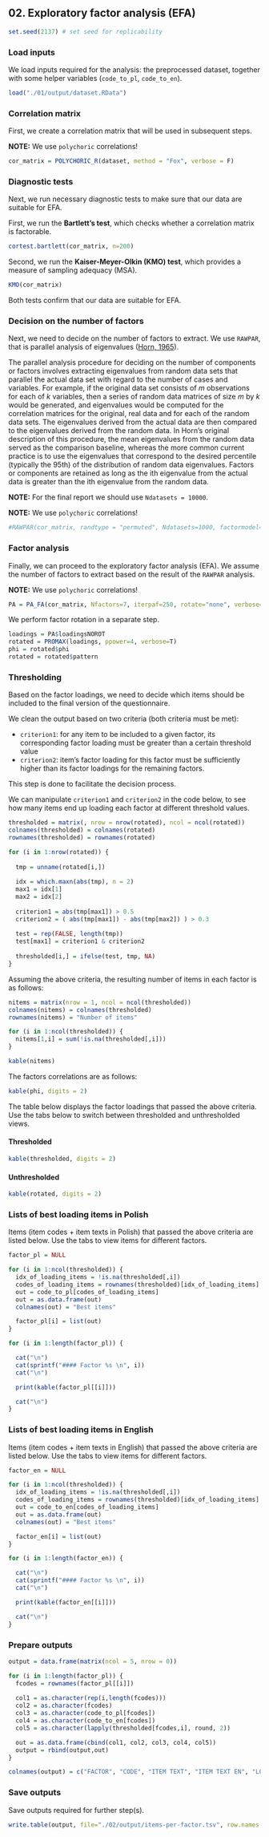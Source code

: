 ## 02. Exploratory factor analysis (EFA)

```r
set.seed(2137) # set seed for replicability
```

### Load inputs

We load inputs required for the analysis: the preprocessed dataset, together with some helper variables (`code_to_pl`, `code_to_en`).

``` r
load("./01/output/dataset.RData")
```

### Correlation matrix

First, we create a correlation matrix that will be used in subsequent steps.

**NOTE:** We use `polychoric` correlations!

``` r
cor_matrix = POLYCHORIC_R(dataset, method = "Fox", verbose = F)
```

### Diagnostic tests

Next, we run necessary diagnostic tests to make sure that our data are suitable for EFA.

First, we run the **Bartlett's test**, which checks whether a correlation matrix is factorable.

``` r
cortest.bartlett(cor_matrix, n=200)
```

Second, we run the **Kaiser-Meyer-Olkin (KMO) test**, which provides a measure of sampling adequacy (MSA).

``` r
KMO(cor_matrix)
```

Both tests confirm that our data are suitable for EFA.

### Decision on the number of factors

Next, we need to decide on the number of factors to extract. We use `RAWPAR`, that is parallel analysis of eigenvalues ([Horn, 1965](https://link.springer.com/article/10.1007/BF02289447)).

The parallel analysis procedure for deciding on the number of components or factors involves extracting eigenvalues from random data sets that parallel the actual data set with regard to the number of cases and variables. For example, if the original data set consists of _m_ observations for each of _k_ variables, then a series of random data matrices of size _m_ by _k_ would be generated, and eigenvalues would be computed for the correlation matrices for the original, real data and for each of the random data sets. The eigenvalues derived from the actual data are then compared to the eigenvalues derived from the random data.  In Horn's original description of this procedure, the mean eigenvalues from the random data served as the comparison baseline, whereas the more common current practice is to use the eigenvalues that correspond to the desired percentile (typically the 95th) of the distribution of random data eigenvalues. Factors or components are retained as long as the ith eigenvalue from the actual data is greater than the ith eigenvalue from the random data.

**NOTE:** For the final report we should use `Ndatasets = 10000`.

**NOTE:** We use `polychoric` correlations!

``` r
#RAWPAR(cor_matrix, randtype = "permuted", Ndatasets=1000, factormodel="PCA", percentile=95, corkindRAND="polychoric", verbose=T, Ncases=nrow(dataset))
```

### Factor analysis

Finally, we can proceed to the exploratory factor analysis (EFA). We assume the number of factors to extract based on the result of the `RAWPAR` analysis.

**NOTE:** We use `polychoric` correlations!

``` r
PA = PA_FA(cor_matrix, Nfactors=7, iterpaf=250, rotate="none", verbose=T, Ncases=nrow(dataset))
```

We perform factor rotation in a separate step.

``` r
loadings = PA$loadingsNOROT
rotated = PROMAX(loadings, ppower=4, verbose=T)
phi = rotated$phi
rotated = rotated$pattern
```

### Thresholding {.tabset}

Based on the factor loadings, we need to decide which items should be included to the final version of the questionnaire.

We clean the output based on two criteria (both criteria must be met):

* `criterion1`: for any item to be included to a given factor, its corresponding factor loading must be greater than a certain threshold value
* `criterion2`: item's factor loading for this factor must be sufficiently higher than its factor loadings for the remaining factors.

This step is done to facilitate the decision process.

We can manipulate `criterion1` and `criterion2` in the code below, to see how many items end up loading each factor at different threshold values.

``` r
thresholded = matrix(, nrow = nrow(rotated), ncol = ncol(rotated))
colnames(thresholded) = colnames(rotated)
rownames(thresholded) = rownames(rotated)

for (i in 1:nrow(rotated)) {
  
  tmp = unname(rotated[i,])
  
  idx = which.maxn(abs(tmp), n = 2)
  max1 = idx[1]
  max2 = idx[2]
  
  criterion1 = abs(tmp[max1]) > 0.5
  criterion2 = ( abs(tmp[max1]) - abs(tmp[max2]) ) > 0.3
  
  test = rep(FALSE, length(tmp))
  test[max1] = criterion1 & criterion2
  
  thresholded[i,] = ifelse(test, tmp, NA)
}
```

Assuming the above criteria, the resulting number of items in each factor is as follows:

```r
nitems = matrix(nrow = 1, ncol = ncol(thresholded))
colnames(nitems) = colnames(thresholded)
rownames(nitems) = "Number of items"

for (i in 1:ncol(thresholded)) {
  nitems[1,i] = sum(!is.na(thresholded[,i]))
}

kable(nitems)
```

The factors correlations are as follows:

```r
kable(phi, digits = 2)
```

The table below displays the factor loadings that passed the above criteria. Use the tabs below to switch between thresholded and unthresholded views.

#### Thresholded

``` r
kable(thresholded, digits = 2)
```

#### Unthresholded

``` r
kable(rotated, digits = 2)
```

### Lists of best loading items in Polish {.tabset}

Items (item codes + item texts in Polish) that passed the above criteria are listed below. Use the tabs to view items for different factors.

``` r
factor_pl = NULL

for (i in 1:ncol(thresholded)) {
  idx_of_loading_items = !is.na(thresholded[,i])
  codes_of_loading_items = rownames(thresholded)[idx_of_loading_items]
  out = code_to_pl[codes_of_loading_items]
  out = as.data.frame(out)
  colnames(out) = "Best items"

  factor_pl[i] = list(out)
}
```

``` r
for (i in 1:length(factor_pl)) {

  cat("\n")
  cat(sprintf("#### Factor %s \n", i))
  cat("\n")

  print(kable(factor_pl[[i]]))

  cat("\n")
}
```

### Lists of best loading items in English {.tabset}

Items (item codes + item texts in English) that passed the above criteria are listed below. Use the tabs to view items for different factors.

``` r
factor_en = NULL

for (i in 1:ncol(thresholded)) {
  idx_of_loading_items = !is.na(thresholded[,i])
  codes_of_loading_items = rownames(thresholded)[idx_of_loading_items]
  out = code_to_en[codes_of_loading_items]
  out = as.data.frame(out)
  colnames(out) = "Best items"

  factor_en[i] = list(out)
}
```

``` r
for (i in 1:length(factor_en)) {

  cat("\n")
  cat(sprintf("#### Factor %s \n", i))
  cat("\n")

  print(kable(factor_en[[i]]))

  cat("\n")
}
```

### Prepare outputs

``` r
output = data.frame(matrix(ncol = 5, nrow = 0))

for (i in 1:length(factor_pl)) {
  fcodes = rownames(factor_pl[[i]])
  
  col1 = as.character(rep(i,length(fcodes)))
  col2 = as.character(fcodes)
  col3 = as.character(code_to_pl[fcodes])
  col4 = as.character(code_to_en[fcodes])
  col5 = as.character(lapply(thresholded[fcodes,i], round, 2))

  out = as.data.frame(cbind(col1, col2, col3, col4, col5))
  output = rbind(output,out)
}

colnames(output) = c("FACTOR", "CODE", "ITEM TEXT", "ITEM TEXT EN",	"LOAD")
```

### Save outputs

Save outputs required for further step(s).

``` r
write.table(output, file="./02/output/items-per-factor.tsv", row.names = F, sep='\t', fileEncoding = "UTF-8")
```
